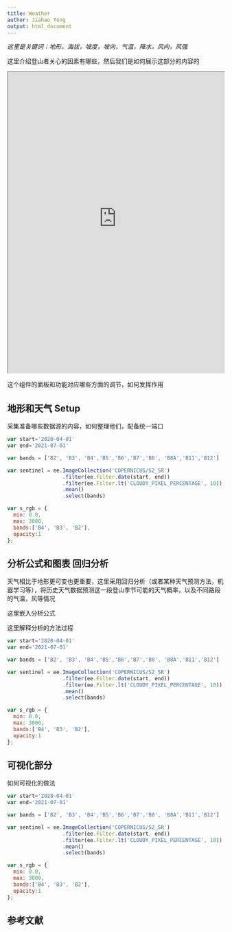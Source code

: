 ```yaml
---
title: Weather
author: Jiahao Tong
output: html_document
---
```


*这里是关键词：地形，海拔，坡度，坡向，气温，降水，风向，风强*

这里介绍登山者关心的因素有哪些，然后我们是如何展示这部分的内容的

:::{.column-page}

<iframe src='https://ollielballinger.users.earthengine.app/view/shipdetection' width='100%' height='700px'></iframe>

:::

这个组件的面板和功能对应哪些方面的调节，如何发挥作用

## 地形和天气 Setup

采集准备哪些数据源的内容，如何整理他们，配备统一端口

```js
var start='2020-04-01'
var end='2021-07-01'

var bands = ['B2', 'B3', 'B4','B5','B6','B7','B8', 'B8A','B11','B12']

var sentinel = ee.ImageCollection('COPERNICUS/S2_SR')
                  .filter(ee.Filter.date(start, end))
                  .filter(ee.Filter.lt('CLOUDY_PIXEL_PERCENTAGE', 10))
                  .mean()
                  .select(bands)

var s_rgb = {
  min: 0.0,
  max: 3000,
  bands:['B4', 'B3', 'B2'],
  opacity:1
};
```

## 分析公式和图表 回归分析

天气相比于地形更可变也更重要，这里采用回归分析（或者某种天气预测方法，机器学习等），将历史天气数据预测这一段登山季节可能的天气概率，以及不同路段的气温，风等情况

这里嵌入分析公式

这里解释分析的方法过程

```js
var start='2020-04-01'
var end='2021-07-01'

var bands = ['B2', 'B3', 'B4','B5','B6','B7','B8', 'B8A','B11','B12']

var sentinel = ee.ImageCollection('COPERNICUS/S2_SR')
                  .filter(ee.Filter.date(start, end))
                  .filter(ee.Filter.lt('CLOUDY_PIXEL_PERCENTAGE', 10))
                  .mean()
                  .select(bands)

var s_rgb = {
  min: 0.0,
  max: 3000,
  bands:['B4', 'B3', 'B2'],
  opacity:1
};
```

## 可视化部分

如何可视化的做法

```js
var start='2020-04-01'
var end='2021-07-01'

var bands = ['B2', 'B3', 'B4','B5','B6','B7','B8', 'B8A','B11','B12']

var sentinel = ee.ImageCollection('COPERNICUS/S2_SR')
                  .filter(ee.Filter.date(start, end))
                  .filter(ee.Filter.lt('CLOUDY_PIXEL_PERCENTAGE', 10))
                  .mean()
                  .select(bands)

var s_rgb = {
  min: 0.0,
  max: 3000,
  bands:['B4', 'B3', 'B2'],
  opacity:1
};
```

## 参考文献